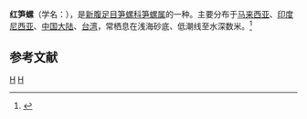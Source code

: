 {{Speciesbox 
| taxon = Terebra dimidiata
| binomial_authority = (Linnaeus, 1758)
}}
'''红笋螺'''（学名：''{{lang|la|Terebra dimidiata}}''），是[[新腹足目|新腹足目]][[笋螺科|笋螺科]][[笋螺属|笋螺属]]的一种。主要分布于[[马来西亚|马来西亚]]、[[印度尼西亚|印度尼西亚]]、[[中国大陆|中国大陆]]、[[台湾|台湾]]，常栖息在浅海砂底、低潮线至水深数米。<ref>{{cite web|url=http://shell.sinica.edu.tw/chinese/shellbase_detail.php?science_no=1654|title=国际贝库：红笋螺|publisher=台湾贝类资料库|accessdate=2009-08-11}}</ref>

== 参考文献 ==
{{reflist|2}}
{{taxonbar}}
[[Category:_1758年描述的动物|H]]
[[Category:笋螺属|H]]